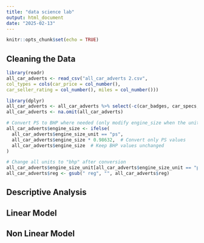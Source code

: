 ```yaml
---
title: "data science lab"
output: html_document
date: "2025-02-13"
---
```


```r
knitr::opts_chunk$set(echo = TRUE)
```

## Cleaning the Data

```r
library(readr)
all_car_adverts <- read_csv("all_car_adverts 2.csv", 
col_types = cols(car_price = col_number(), 
car_seller_rating = col_number(), miles = col_number()))
```


```r
library(dplyr)
all_car_adverts <- all_car_adverts %>% select(-c(car_badges, car_specs, car_attention_grabber,car_sub_title, car_seller, car_seller_location,...1))
all_car_adverts <- na.omit(all_car_adverts)
```


```r
# Convert PS to BHP where needed (only modify engine_size when the unit is "ps")
all_car_adverts$engine_size <- ifelse(
  all_car_adverts$engine_size_unit == "ps", 
  all_car_adverts$engine_size * 0.98632,  # Convert only PS values
  all_car_adverts$engine_size  # Keep BHP values unchanged
)

# Change all units to "bhp" after conversion
all_car_adverts$engine_size_unit[all_car_adverts$engine_size_unit == "ps"] <- "bhp"
all_car_adverts$reg <- gsub(" reg", "", all_car_adverts$reg)

```

## Descriptive Analysis

## Linear Model

## Non Linear Model




